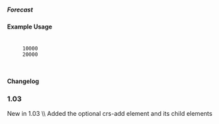 ===== Forecast ===== 
{{for revision 1.03}}
==== Example Usage ====

  <fss extraction-date="2013-05-31" priority="true" phaseout-year="2016">
      <forecast year="2014" value-date="2013-07-03" currency="GBP">10000</forecast>
      <forecast year="2015" currency="GBP">20000</forecast>
  </fss>
    
==== Changelog ====
===1.03===
New in 1.03  \\
Added the optional crs-add element and its child elements